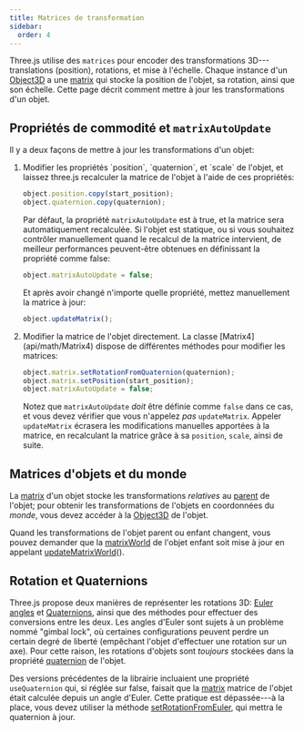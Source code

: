 ```yaml
---
title: Matrices de transformation
sidebar:
  order: 4
---
```


Three.js utilise des `matrices` pour encoder des transformations 3D---translations (position), rotations, et mise à l'échelle. Chaque instance d'un [Object3D](api/core/Object3D) a une [matrix](api/core/Object3D#matrix) qui stocke la position de l'objet, sa rotation, ainsi que son échelle. Cette page décrit comment mettre à jour les transformations d'un objet.

## Propriétés de commodité et `matrixAutoUpdate`

Il y a deux façons de mettre à jour les transformations d'un objet:

<ol>
<li>
Modifier les propriétés `position`, `quaternion`, et `scale` de l'objet, et laissez three.js recalculer
la matrice de l'objet à l'aide de ces propriétés:

```javascript
object.position.copy(start_position);
object.quaternion.copy(quaternion);
```

Par défaut, la propriété `matrixAutoUpdate` est à true, et la matrice sera automatiquement recalculée.
Si l'objet est statique, ou si vous souhaitez contrôler manuellement quand le recalcul de la matrice intervient, de meilleur performances peuvent-être obtenues en définissant la propriété comme false:

```javascript
object.matrixAutoUpdate = false;
```

Et après avoir changé n'importe quelle propriété, mettez manuellement la matrice à jour:

```javascript
object.updateMatrix();
```

</li>
<li>
Modifier la matrice de l'objet directement. La classe [Matrix4](api/math/Matrix4) dispose de différentes méthodes pour modifier les matrices:

```javascript
object.matrix.setRotationFromQuaternion(quaternion);
object.matrix.setPosition(start_position);
object.matrixAutoUpdate = false;
```

Notez que `matrixAutoUpdate` _doit_ être définie comme `false` dans ce cas, et vous devez vérifier que vous n'appelez _pas_ `updateMatrix`. Appeler `updateMatrix` écrasera les modifications manuelles apportées à la matrice, en recalculant la matrice grâce à sa `position`, `scale`, ainsi de suite.

</li>
</ol>

## Matrices d'objets et du monde

La [matrix](api/core/Object3D#matrix) d'un objet stocke les transformations _relatives_ au [parent](api/core/Object3D#parent) de l'objet; pour obtenir les transformations de l'objets en coordonnées du _monde_, vous devez accéder à la [Object3D](api/core/Object3D#matrixWorld) de l'objet.

Quand les transformations de l'objet parent ou enfant changent, vous pouvez demander que la [matrixWorld](api/core/Object3D#matrixWorld) de l'objet enfant soit mise à jour en appelant [updateMatrixWorld](api/core/Object3D#updateMatrixWorld)().

## Rotation et Quaternions

Three.js propose deux manières de représenter les rotations 3D: [Euler angles](api/math/Euler) et [Quaternions](api/math/Quaternion), ainsi que des méthodes pour effectuer des conversions entre les deux. Les angles d'Euler sont sujets à un problème nommé "gimbal lock", où certaines configurations peuvent perdre un certain degré de liberté (empêchant l'objet d'effectuer une rotation sur un axe). Pour cette raison, les rotations d'objets sont _toujours_ stockées dans la propriété [quaternion](api/core/Object3D#quaternion) de l'objet.

Des versions précédentes de la librairie incluaient une propriété `useQuaternion` qui, si réglée sur false, faisait que la [matrix](api/core/Object3D#matrix) matrice de l'objet était calculée depuis un angle d'Euler. Cette pratique est dépassée---à la place, vous devez utiliser la méthode [setRotationFromEuler](api/core/Object3D#setRotationFromEuler), qui mettra le quaternion à jour.

